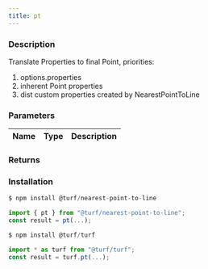 ```yaml
---
title: pt
---
```


    
### Description

Translate Properties to final Point, priorities:

1. options.properties
1. inherent Point properties
1. dist custom properties created by NearestPointToLine

### Parameters

| Name | Type | Description |
| ---- | ---- | ----------- |

### Returns

### Installation

```javascript
$ npm install @turf/nearest-point-to-line

import { pt } from "@turf/nearest-point-to-line";
const result = pt(...);
```

```javascript
$ npm install @turf/turf

import * as turf from "@turf/turf";
const result = turf.pt(...);
```

